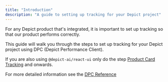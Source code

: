 ```yaml
---
title: "Introduction"
description: "A guide to setting up tracking for your Depict project"
---
```


For any Depict product that's integrated, it is important to set up tracking so that our product performs correctly.

This guide will walk you through the steps to set up tracking for your Depict project using DPC (Depict Performance Client).

<Note>If you are also using `@depict-ai/react-ui` only do the step [Product Card Tracking](/api-guide/tracking/product-cards) and onwards.</Note>

<Info>For more detailed information see the [DPC Reference](/reference/performance-client/)</Info>